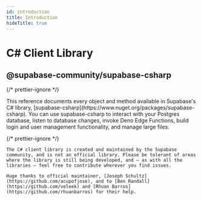 ```yaml
---
id: introduction
title: Introduction
hideTitle: true
---
```


<div className="flex items-start gap-6 not-prose" id="introduction">
  <IconMenuCsharp width={35} height={35} />
  <div className="flex flex-col gap-2">
    <h1 className="text-3xl text-scale-1200 m-0">C# Client Library</h1>
    <h2 className="text-base font-mono text-scale-1100">@supabase-community/supabase-csharp</h2>
  </div>
</div>

{/* prettier-ignore */}
<div className="max-w-xl">
  This reference documents every object and method available in Supabase's C# library, [supabase-csharp](https://www.nuget.org/packages/supabase-csharp). You can use supabase-csharp to interact with your Postgres database, listen to database changes, invoke Deno Edge Functions, build login and user management functionality, and manage large files.
</div>

{/* prettier-ignore */}
<div className="max-w-xl bg-slate-300 px-4 py-2 rounded-md">

    The C# client library is created and maintained by the Supabase community, and is not an official library. Please be tolerant of areas where the library is still being developed, and — as with all the libraries — feel free to contribute wherever you find issues.

    Huge thanks to official maintainer, [Joseph Schultz](https://github.com/acupofjose), and to [Ben Randall](https://github.com/veleek) and [Rhuan Barros](https://github.com/rhuanbarros) for their help.

</div>
